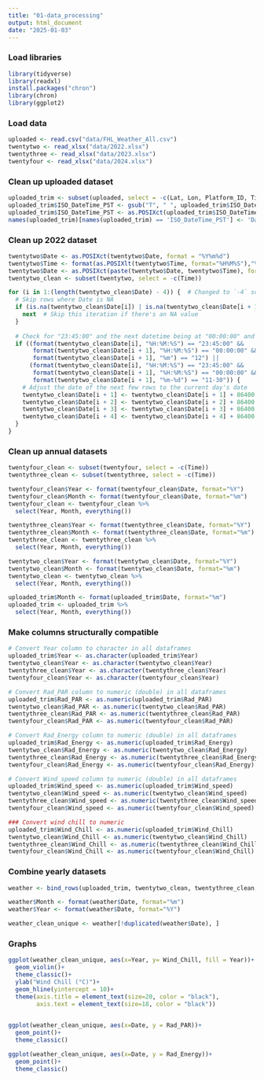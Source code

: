 ```yaml
---
title: "01-data_processing"
output: html_document
date: "2025-01-03"
---
```


### Load libraries
```r
library(tidyverse)
library(readxl)
install.packages("chron")
library(chron)
library(ggplot2)
```


### Load data
```r
uploaded <- read.csv("data/FHL_Weather_All.csv")
twentytwo <- read_xlsx("data/2022.xlsx")
twentythree <- read_xlsx("data/2023.xlsx")
twentyfour <- read_xlsx("data/2024.xlsx")
```


### Clean up uploaded dataset
```r
uploaded_trim <- subset(uploaded, select = -c(Lat, Lon, Platform_ID, Time_PST, ISO_DateTime_UTC, Date_PST, Rad_tot))
uploaded_trim$ISO_DateTime_PST <- gsub("T", " ", uploaded_trim$ISO_DateTime_PST)
uploaded_trim$ISO_DateTime_PST <- as.POSIXct(uploaded_trim$ISO_DateTime_PST, format = "%Y-%m-%d %H:%M:%OS")
names(uploaded_trim)[names(uploaded_trim) == 'ISO_DateTime_PST'] <- 'Date'


```

### Clean up 2022 dataset
```r


twentytwo$Date <- as.POSIXct(twentytwo$Date, format = "%Y%m%d")
twentytwo$Time <- format(as.POSIXlt(twentytwo$Time, format="%H%M%S"),"%H:%M:%S")
twentytwo$Date <- as.POSIXct(paste(twentytwo$Date, twentytwo$Time), format="%Y-%m-%d %H:%M:%S")
twentytwo_clean <- subset(twentytwo, select = -c(Time))

for (i in 1:(length(twentytwo_clean$Date) - 4)) {  # Changed to `-4` so you don't go out of bounds
  # Skip rows where Date is NA
  if (is.na(twentytwo_clean$Date[i]) | is.na(twentytwo_clean$Date[i + 1])) {
    next  # Skip this iteration if there's an NA value
  }
  
  # Check for "23:45:00" and the next datetime being at "00:00:00" and additional conditions
  if ((format(twentytwo_clean$Date[i], "%H:%M:%S") == "23:45:00" && 
       format(twentytwo_clean$Date[i + 1], "%H:%M:%S") == "00:00:00" && 
       format(twentytwo_clean$Date[i + 1], "%m") == "12") ||
      (format(twentytwo_clean$Date[i], "%H:%M:%S") == "23:45:00" && 
       format(twentytwo_clean$Date[i + 1], "%H:%M:%S") == "00:00:00" && 
       format(twentytwo_clean$Date[i + 1], "%m-%d") == "11-30")) {
    # Adjust the date of the next few rows to the current day's date
    twentytwo_clean$Date[i + 1] <- twentytwo_clean$Date[i + 1] + 86400  # Add one day (86400 seconds)
    twentytwo_clean$Date[i + 2] <- twentytwo_clean$Date[i + 2] + 86400
    twentytwo_clean$Date[i + 3] <- twentytwo_clean$Date[i + 3] + 86400
    twentytwo_clean$Date[i + 4] <- twentytwo_clean$Date[i + 4] + 86400  # Add one day (86400 seconds)
  }
}

```

### Clean up annual datasets
```r
twentyfour_clean <- subset(twentyfour, select = -c(Time))
twentythree_clean <- subset(twentythree, select = -c(Time))

twentyfour_clean$Year <- format(twentyfour_clean$Date, format="%Y")
twentyfour_clean$Month <- format(twentyfour_clean$Date, format="%m")
twentyfour_clean <- twentyfour_clean %>%
  select(Year, Month, everything())

twentythree_clean$Year <- format(twentythree_clean$Date, format="%Y")
twentythree_clean$Month <- format(twentythree_clean$Date, format="%m")
twentythree_clean <- twentythree_clean %>%
  select(Year, Month, everything())

twentytwo_clean$Year <- format(twentytwo_clean$Date, format="%Y")
twentytwo_clean$Month <- format(twentytwo_clean$Date, format="%m")
twentytwo_clean <- twentytwo_clean %>%
  select(Year, Month, everything())

uploaded_trim$Month <- format(uploaded_trim$Date, format="%m")
uploaded_trim <- uploaded_trim %>%
  select(Year, Month, everything())
```


### Make columns structurally compatible
```r
# Convert Year column to character in all dataframes
uploaded_trim$Year <- as.character(uploaded_trim$Year)
twentytwo_clean$Year <- as.character(twentytwo_clean$Year)
twentythree_clean$Year <- as.character(twentythree_clean$Year)
twentyfour_clean$Year <- as.character(twentyfour_clean$Year)
```

```r
# Convert Rad_PAR column to numeric (double) in all dataframes
uploaded_trim$Rad_PAR <- as.numeric(uploaded_trim$Rad_PAR)
twentytwo_clean$Rad_PAR <- as.numeric(twentytwo_clean$Rad_PAR)
twentythree_clean$Rad_PAR <- as.numeric(twentythree_clean$Rad_PAR)
twentyfour_clean$Rad_PAR <- as.numeric(twentyfour_clean$Rad_PAR)

```

```r
# Convert Rad_Energy column to numeric (double) in all dataframes
uploaded_trim$Rad_Energy <- as.numeric(uploaded_trim$Rad_Energy)
twentytwo_clean$Rad_Energy <- as.numeric(twentytwo_clean$Rad_Energy)
twentythree_clean$Rad_Energy <- as.numeric(twentythree_clean$Rad_Energy)
twentyfour_clean$Rad_Energy <- as.numeric(twentyfour_clean$Rad_Energy)

```

```r
# Convert Wind_speed column to numeric (double) in all dataframes
uploaded_trim$Wind_speed <- as.numeric(uploaded_trim$Wind_speed)
twentytwo_clean$Wind_speed <- as.numeric(twentytwo_clean$Wind_speed)
twentythree_clean$Wind_speed <- as.numeric(twentythree_clean$Wind_speed)
twentyfour_clean$Wind_speed <- as.numeric(twentyfour_clean$Wind_speed)

```


```r
### Convert wind chill to numeric
uploaded_trim$Wind_Chill <- as.numeric(uploaded_trim$Wind_Chill)
twentytwo_clean$Wind_Chill <- as.numeric(twentytwo_clean$Wind_Chill)
twentythree_clean$Wind_Chill <- as.numeric(twentythree_clean$Wind_Chill)
twentyfour_clean$Wind_Chill <- as.numeric(twentyfour_clean$Wind_Chill)
```

### Combine yearly datasets
```r
weather <- bind_rows(uploaded_trim, twentytwo_clean, twentythree_clean, twentyfour_clean)

weather$Month <- format(weather$Date, format="%m")
weather$Year <- format(weather$Date, format="%Y")

weather_clean_unique <- weather[!duplicated(weather$Date), ]
```

### Graphs
```r
ggplot(weather_clean_unique, aes(x=Year, y= Wind_Chill, fill = Year))+
  geom_violin()+
  theme_classic()+
  ylab("Wind Chill (°C)")+
  geom_hline(yintercept = 10)+
  theme(axis.title = element_text(size=20, color = "black"),
        axis.text = element_text(size=18, color = "black"))
  
```


```r
ggplot(weather_clean_unique, aes(x=Date, y = Rad_PAR))+
  geom_point()+
  theme_classic()
```

```r
ggplot(weather_clean_unique, aes(x=Date, y = Rad_Energy))+
  geom_point()+
  theme_classic()
```


